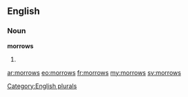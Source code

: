 ==English==

===Noun===
'''morrows'''

# {{plural of|[[morrow]]}}

[[Category:English plurals]]

[[ar:morrows]]
[[eo:morrows]]
[[fr:morrows]]
[[my:morrows]]
[[sv:morrows]]